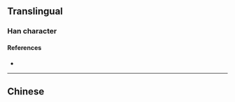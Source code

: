 {{also|擺}}
==Translingual==

===Han character===
{{Han char|rn=64|rad=手|as=10|sn=13|four=|canj=手田中戈 (QWLI)}}

====References====
* {{Han ref|kx=0449.081|hdz=31932.050|uh=6446|ud=25670}}

----
==Chinese==
{{zh-see|擺}}